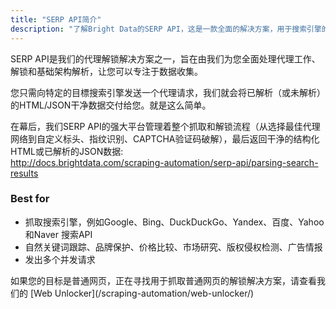 ```yaml
---
title: "SERP API简介"
description: "了解Bright Data的SERP API，这是一款全面的解决方案，用于搜索引擎的无缝数据收集、处理代理管理、解锁和轻松解析。"
---
```


SERP API是我们的代理解锁解决方案之一，旨在由我们为您全面处理代理工作、解锁和基础架构解析，让您可以专注于数据收集。

您只需向特定的目標搜索引擎发送一个代理请求，我们就会将已解析（或未解析）的HTML/JSON干净数据交付给您。就是这么简单。

在幕后，我们SERP API的强大平台管理着整个抓取和解锁流程（从选择最佳代理网络到自定义标头、指纹识别、CAPTCHA验证码破解），最后返回干浄的结构化HTML或已解析的JSON数据:  
http://docs.brightdata.com/scraping-automation/serp-api/parsing-search-results

### Best for
* 抓取搜索引擎，例如Google、Bing、DuckDuckGo、Yandex、百度、Yahoo和Naver 搜索API
* 自然关键词跟踪、品牌保护、价格比较、市场研究、版权侵权检测、广告情报
* 发出多个并发请求

<Tip>
如果您的目标是普通网页，正在寻找用于抓取普通网页的解锁解决方案，请查看我们的 [Web Unlocker](/scraping-automation/web-unlocker/)
</Tip>
